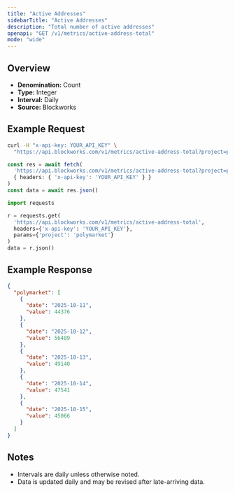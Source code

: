 ```yaml
---
title: "Active Addresses"
sidebarTitle: "Active Addresses"
description: "Total number of active addresses"
openapi: "GET /v1/metrics/active-address-total"
mode: "wide"
---
```


## Overview

- **Denomination:** Count
- **Type:** Integer
- **Interval:** Daily
- **Source:** Blockworks

## Example Request

<CodeGroup>

```bash cURL
curl -H "x-api-key: YOUR_API_KEY" \
  "https://api.blockworks.com/v1/metrics/active-address-total?project=polymarket"
```

```typescript TypeScript
const res = await fetch(
  'https://api.blockworks.com/v1/metrics/active-address-total?project=polymarket',
  { headers: { 'x-api-key': 'YOUR_API_KEY' } }
)
const data = await res.json()
```

```python Python
import requests

r = requests.get(
  'https://api.blockworks.com/v1/metrics/active-address-total',
  headers={'x-api-key': 'YOUR_API_KEY'},
  params={'project': 'polymarket'}
)
data = r.json()
```

</CodeGroup>

## Example Response

```json
{
  "polymarket": [
    {
      "date": "2025-10-11",
      "value": 44376
    },
    {
      "date": "2025-10-12",
      "value": 56489
    },
    {
      "date": "2025-10-13",
      "value": 49140
    },
    {
      "date": "2025-10-14",
      "value": 47541
    },
    {
      "date": "2025-10-15",
      "value": 45066
    }
  ]
}
```

## Notes
- Intervals are daily unless otherwise noted.
- Data is updated daily and may be revised after late-arriving data.